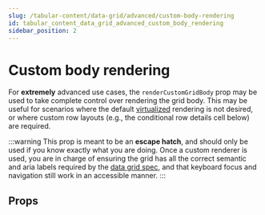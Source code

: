 ```yaml
---
slug: /tabular-content/data-grid/advanced/custom-body-rendering
id: tabular_content_data_grid_advanced_custom_body_rendering
sidebar_position: 2
---
```


# Custom body rendering

For **extremely** advanced use cases, the `renderCustomGridBody` prop may be used to take complete control over rendering the grid body. This may be useful for scenarios where the default [virtualized](../../container_constraints.mdx#virtualization) rendering is not desired, or where custom row layouts (e.g., the conditional row details cell below) are required.

:::warning
This prop is meant to be an **escape hatch**, and should only be used if you know exactly what you are doing. Once a custom renderer is used, you are in charge of ensuring the grid has all the correct semantic and aria labels required by the <a href="https://www.w3.org/WAI/ARIA/apg/patterns/grid" target="_blank" rel="noopenner noreferrer">data grid spec</a>, and that keyboard focus and navigation still work in an accessible manner.
:::


<Demo />

## Props


<PropTable definition={docgen.EuiDataGridCustomBodyProps} />
